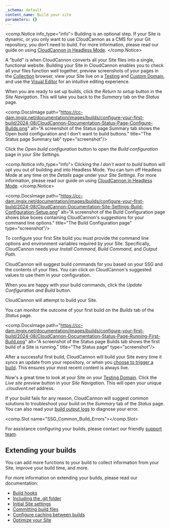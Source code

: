 ```yaml
---
_schema: default
content_name: Build your site
parameters: {}
---
```

<comp.Notice info_type="info">
  Building is an optional step. If your Site is dynamic, or you only want to use CloudCannon as a CMS for your Git repository, you don’t need to build. For more information, please read our guide on using [CloudCannon in Headless Mode](/documentation/guides/headless-starter-guide/).
</comp.Notice>

A "build" is when CloudCannon converts all your Site files into a single, functional website. Building your Site in CloudCannon enables you to check all your files function well together, preview screenshots of your pages in the [Collection](https://alive-camel.cloudvent.net/documentation/articles/define-your-collections/) browser, view your Site live on a [Testing](https://alive-camel.cloudvent.net/documentation/articles/viewing-your-site-on-a-testing-domain/) and [Custom Domain](https://alive-camel.cloudvent.net/documentation/articles/hosting-your-site-on-a-custom-domain/), and use the [Visual Editor](https://alive-camel.cloudvent.net/documentation/articles/the-visual-editor/) for an intuitive editing experience.

When you are ready to set up builds, click the *Return to setup* button in the *Site Navigation*. This will take you back to the *Summary* tab on the *Status* page.

<comp.DocsImage path="https://cc-dam.imgix.net/documentation/images/builds/configure-your-first-build/2024-08/CloudCannon-Documentation-Status-Page-Configure-Builds.png" alt="A screenshot of the Status page Summary tab shows the Open build configuration and I don't want to build buttons." title="The Status page Summary tab" type="screenshot"/>

Click the *Open build configuration* button to open the *Build configuration* page in your *Site Settings.*

<comp.Notice info_type="info">
  Clicking the *I don't want to build* button will opt you out of building and into Headless Mode. You can turn off Headless Mode at any time on the *Details* page under your *Site Settings*. For more information, please read our guide on using [CloudCannon in Headless Mode](/documentation/guides/headless-starter-guide/).
</comp.Notice>

<comp.DocsImage path="https://cc-dam.imgix.net/documentation/images/builds/configure-your-first-build/2024-08/CloudCannon-Documentation-Site-Settings-Build-Configuration-Setup.png" alt="A screenshot of the Build Configuration page shows blue boxes containing CloudCannon's suggestions for your command line options." title="The Build Configuration page" type="screenshot"/>

To configure your first Site build you must provide the command line options and environment variables required by your Site. Specifically, CloudCannon needs your *Install Command*, *Build Command*, and *Output Path*.

CloudCannon will suggest build commands for you based on your SSG and the contents of your files. You can click on CloudCannon's suggested values to use them in your configuration.

When you are happy with your build commands, click the *Update Configuration and Build* button.

CloudCannon will attempt to build your Site.

You can monitor the outcome of your first build on the *Builds* tab of the *Status* page.

<comp.DocsImage path="https://cc-dam.imgix.net/documentation/images/builds/configure-your-first-build/2024-08/CloudCannon-Documentation-Status-Page-Running-First-Build.png" alt="A screenshot of the Status page Builds tab shows the first build of a Site is running." title="The Status page" type="screenshot"/>

After a successful first build, CloudCannon will build your Site every time it syncs an update from your repository, or when you [choose to trigger a build](/documentation/articles/what-is-a-site-build/#starting-a-build). This ensures your most recent content is always live.

Now's a great time to look at your Site on your [Testing Domain](https://alive-camel.cloudvent.net/documentation/articles/viewing-your-site-on-a-testing-domain/). Click the *Live site preview* button in your *Site Navigation*. This will open your unique *.cloudvent.net* address.

If your build fails for any reason, CloudCannon will suggest common solutions to troubleshoot your build on the *Summary* tab of the *Status* page. You can also read your [build output logs](/documentation/articles/what-is-a-site-build/#reading-your-build-output-logs) to diagnose your error.

<comp.Slot name="SSG_Common_Build_Errors"></comp.Slot>

For assistance configuring your builds, please contact our friendly [support team](/support/).

## Extending your builds

You can add more functions to your build to collect information from your Site, improve your build time, and more.

For more information on extending your builds, please read our documentation:

* [Build hooks](/documentation/articles/extending-your-build-process-with-hooks/)
* [Including the .git folder](/documentation/articles/including-git-folder-in-your-build/)
* [Initial Site settings](/documentation/articles/pre-configure-your-site-before-creation-on-cloudcannon/)
* [Committing build files](/documentation/articles/saving-files-from-your-build-back-to-your-source/)
* [Configure caching between builds](/documentation/articles/configure-caching-between-builds/)
* [Optimize your Site](/documentation/articles/optimizing-your-build-by-minifying-css-and-javascript/)